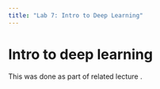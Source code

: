 ```yaml
---
title: "Lab 7: Intro to Deep Learning"
---
```


# Intro to deep learning
This was done as part of related lecture [](lec7.qmd).

